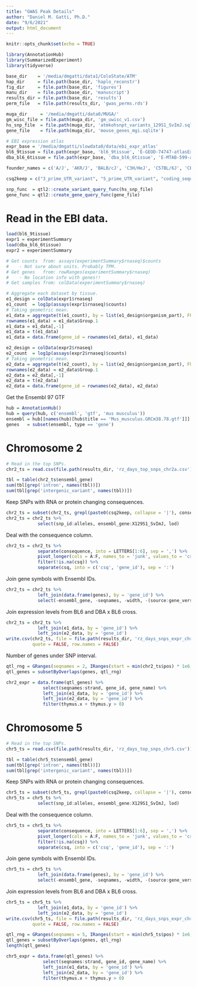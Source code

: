```yaml
---
title: "GWAS Peak Details"
author: "Daniel M. Gatti, Ph.D."
date: "9/6/2021"
output: html_document
---
```


```r
knitr::opts_chunk$set(echo = TRUE)

library(AnnotationHub)
library(SummarizedExperiment)
library(tidyverse)

base_dir    = '/media/dmgatti/data1/ColoState/ATM'
hap_dir     = file.path(base_dir, 'haplo_reconstr')
fig_dir     = file.path(base_dir, 'figures')
manu_dir    = file.path(base_dir, 'manuscript')
results_dir = file.path(base_dir, 'results')
perm_file   = file.path(results_dir, 'gwas_perms.rds')

muga_dir     = '/media/dmgatti/data0/MUGA/'
gm_wisc_file = file.path(muga_dir, 'gm_uwisc_v1.csv')
hs_snp_file  = file.path(muga_dir, 'atmkohsnpt_variants_129S1_SvImJ.sqlite')
gene_file    = file.path(muga_dir, 'mouse_genes_mgi.sqlite')

# EBI expression atlas
expr_base = '/media/dmgatti/slowdata0/data/ebi_expr_atlas'
bl6_9tissue = file.path(expr_base, 'bl6_9tissue', 'E-GEOD-74747-atlasExperimentSummary.Rdata')
dba_bl6_6tissue = file.path(expr_base, 'dba_bl6_6tissue', 'E-MTAB-599-atlasExperimentSummary.Rdata')

founder_names = c('A/J', 'AKR/J', 'BALB/cJ', 'C3H/HeJ', 'C57BL/6J', 'CBA/J', 'DBA/2J', 'LP/J', '129S6/SvEvTac-Atm/J')

csq2keep = c("3_prime_UTR_variant", "5_prime_UTR_variant", "coding_sequence_variant", "incomplete_terminal_codon_variant", "mature_miRNA_variant", "missense_variant", "splice_acceptor_variant", "splice_donor_variant", "splice_region_variant", "start_lost", "stop_gained", "stop_lost", "stop_retained_variant",  "synonymous_variant")

snp_func  = qtl2::create_variant_query_func(hs_snp_file)
gene_func = qtl2::create_gene_query_func(gene_file)

```

# Read in the EBI data.

```r
load(bl6_9tissue)
expr1 = experimentSummary
load(dba_bl6_6tissue)
expr2 = experimentSummary

# Get counts  from: assays(experimentSummary$rnaseq)$counts
#    - Not sure about units. Probably TPM.
# Get genes   from: rowRanges(experimentSummary$rnaseq)
#    - No location info with genes!!
# Get samples from: colData(experimentSummary$rnaseq)

# Aggregate each dataset by tissue.
e1_design = colData(expr1$rnaseq)
e1_count  = log1p(assays(expr1$rnaseq)$counts)
# Taking geometric mean.
e1_data = aggregate(t(e1_count), by = list(e1_design$organism_part), FUN = mean, na.rm = TRUE)
rownames(e1_data) = e1_data$Group.1
e1_data = e1_data[,-1]
e1_data = t(e1_data)
e1_data = data.frame(gene_id = rownames(e1_data), e1_data)

e2_design = colData(expr2$rnaseq)
e2_count  = log1p(assays(expr2$rnaseq)$counts)
# Taking geometric mean.
e2_data = aggregate(t(e2_count), by = list(e2_design$organism_part), FUN = mean, na.rm = TRUE)
rownames(e2_data) = e2_data$Group.1
e2_data = e2_data[,-1]
e2_data = t(e2_data)
e2_data = data.frame(gene_id = rownames(e2_data), e2_data)
```

Get the Ensembl 97 GTF

```r
hub = AnnotationHub()
hub = query(hub, c('ensembl', 'gtf', 'mus musculus'))
ensembl = hub[[names(hub)[hub$title == 'Mus_musculus.GRCm38.78.gtf']]]
genes   = subset(ensembl, type == 'gene')
```

# Chromosome 2

```r
# Read in the top SNPs.
chr2_ts = read.csv(file.path(results_dir, 'rz_days_top_snps_chr2a.csv'))
```


```r
tbl = table(chr2_ts$ensembl_gene)
sum(tbl[grep('intron', names(tbl))])
sum(tbl[grep('intergenic_variant', names(tbl))])
```

Keep SNPs with RNA or protein changing consequences.

```r
chr2_ts = subset(chr2_ts, grepl(paste0(csq2keep, collapse = '|'), consequence))
chr2_ts = chr2_ts %>% 
            select(snp_id:alleles, ensembl_gene:X129S1_SvImJ, lod)
```

Deal with the consequence column.

```r
chr2_ts = chr2_ts %>% 
            separate(consequence, into = LETTERS[1:6], sep = ',') %>% 
            pivot_longer(cols = A:F, names_to = 'junk', values_to = 'csq') %>% 
            filter(!is.na(csq)) %>% 
            separate(csq, into = c('csq', 'gene_id'), sep = ':')
```

Join gene symbols with Ensembl IDs.

```r
chr2_ts = chr2_ts %>% 
            left_join(data.frame(genes), by = 'gene_id') %>% 
            select(-ensembl_gene, -seqnames, -width, -(source:gene_version), -gene_source, -(transcript_id:protein_version))
```

Join expression levels from BL6 and DBA x BL6 cross.

```r
chr2_ts = chr2_ts %>% 
            left_join(e1_data, by = 'gene_id') %>% 
            left_join(e2_data, by = 'gene_id')
write.csv(chr2_ts, file = file.path(results_dir, 'rz_days_snps_expr_chr2.csv'),
          quote = FALSE, row.names = FALSE)
```

Number of genes under SNP interval.

```r
qtl_rng = GRanges(seqnames = 2, IRanges(start = min(chr2_ts$pos) * 1e6, end = max(chr2_ts$pos) * 1e6))
qtl_genes = subsetByOverlaps(genes, qtl_rng)
```

```r
chr2_expr = data.frame(qtl_genes) %>% 
              select(seqnames:strand, gene_id, gene_name) %>% 
              left_join(e1_data, by = 'gene_id') %>% 
              left_join(e2_data, by = 'gene_id') %>% 
              filter(thymus.x + thymus.y > 0)
```



# Chromosome 5

```r
# Read in the top SNPs.
chr5_ts = read.csv(file.path(results_dir, 'rz_days_top_snps_chr5.csv'))
```


```r
tbl = table(chr5_ts$ensembl_gene)
sum(tbl[grep('intron', names(tbl))])
sum(tbl[grep('intergenic_variant', names(tbl))])
```

Keep SNPs with RNA or protein changing consequences.

```r
chr5_ts = subset(chr5_ts, grepl(paste0(csq2keep, collapse = '|'), consequence))
chr5_ts = chr5_ts %>% 
            select(snp_id:alleles, ensembl_gene:X129S1_SvImJ, lod)
```

Deal with the consequence column.

```r
chr5_ts = chr5_ts %>% 
            separate(consequence, into = LETTERS[1:6], sep = ',') %>% 
            pivot_longer(cols = A:F, names_to = 'junk', values_to = 'csq') %>% 
            filter(!is.na(csq)) %>% 
            separate(csq, into = c('csq', 'gene_id'), sep = ':')
```

Join gene symbols with Ensembl IDs.

```r
chr5_ts = chr5_ts %>% 
            left_join(data.frame(genes), by = 'gene_id') %>% 
            select(-ensembl_gene, -seqnames, -width, -(source:gene_version), -gene_source, -(transcript_id:protein_version))
```

Join expression levels from BL6 and DBA x BL6 cross.

```r
chr5_ts = chr5_ts %>% 
            left_join(e1_data, by = 'gene_id') %>% 
            left_join(e2_data, by = 'gene_id')
write.csv(chr5_ts, file = file.path(results_dir, 'rz_days_snps_expr_chr5.csv'),
          quote = FALSE, row.names = FALSE)
```

```r
qtl_rng = GRanges(seqnames = 5, IRanges(start = min(chr5_ts$pos) * 1e6, end = max(chr5_ts$pos) * 1e6))
qtl_genes = subsetByOverlaps(genes, qtl_rng)
length(qtl_genes)
```

```r
chr5_expr = data.frame(qtl_genes) %>% 
              select(seqnames:strand, gene_id, gene_name) %>% 
              left_join(e1_data, by = 'gene_id') %>% 
              left_join(e2_data, by = 'gene_id') %>% 
              filter(thymus.x + thymus.y > 0)
```

